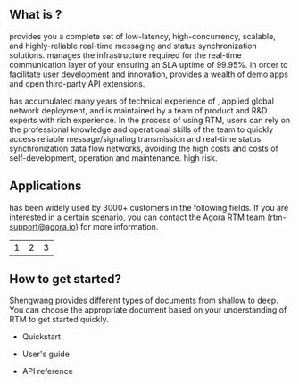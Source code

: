 
## What is <Vg k="SIG" />?

<Vg k="SIG" /> provides you a complete set of low-latency, high-concurrency, scalable, and highly-reliable real-time messaging and status synchronization solutions. <Vg k="COMPANY" /> manages the infrastructure required for the real-time communication layer of your <Vpl k="CLIENT" /> ensuring an SLA uptime of 99.95%. In order to facilitate user development and innovation, <Vg k="COMPANY" /> provides a wealth of demo apps and open third-party API extensions.

<Vg k="SIG" /> has accumulated many years of technical experience of <Vg k="COMPANY" />, applied global network deployment, and is maintained by a team of product and R&D experts with rich experience. In the process of using RTM, users can rely on the professional knowledge and operational skills of the <Vg k="COMPANY" /> team to quickly access reliable message/signaling transmission and real-time status synchronization data flow networks, avoiding the high costs and costs of self-development, operation and maintenance. high risk.

## Applications

<Vg k="SIG" /> has been widely used by 3000+ customers in the following fields. If you are interested in a certain scenario, you can contact the Agora RTM team (rtm-support@agora.io) for more information.

<table><tr><td>1</td><td>2</td><td>3</td></tr></table>

## How to get started?

Shengwang provides different types of documents from shallow to deep. You can choose the appropriate document based on your understanding of RTM to get started quickly.

* Quickstart

* User's guide

* API reference